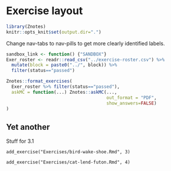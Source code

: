 # Exercise layout 

```r

library(Znotes)
knitr::opts_knit$set(output.dir=".")
```

Change nav-tabs to nav-pills to get more clearly identified labels.


```r
sandbox_link <- function() {"SANDBOX"}
Exer_roster <- readr::read_csv("../exercise-roster.csv") %>%
  mutate(block = paste0("../", block)) %>%
  filter(status=="passed")
```





```r
Znotes::format_exercises(
  Exer_roster %>% filter(status=="passed"), 
  askMC = function(...) Znotes::askMC(..., 
                                      out_format = "PDF",
                                      show_answers=FALSE)
)
```


::: {.panel-tabset}

## Yet another

Stuff for 3.1

::: 
<!-- end of exercise tabset -->

```rr
add_exercise("Exercises/bird-wake-shoe.Rmd", 3)
```

```rr
add_exercise("Exercises/cat-lend-futon.Rmd", 4)
```




